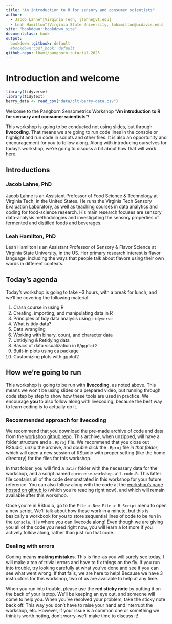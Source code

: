 ```yaml
---
title: "An introduction to R for sensory and consumer scientists"
author: 
  - Jacob Lahne^[Virginia Tech, jlahne@vt.edu]
  - Leah Hamilton^[Virginia State University, lmhamilton@ucdavis.edu]
site: "bookdown::bookdown_site"
documentclass: book
output:
  bookdown::gitbook: default
  #bookdown::pdf_book: default
github-repo: lhami/pangborn-tutorial-2023
---
```


# Introduction and welcome {-}

```r
library(tidyverse)
library(tidytext)
berry_data <- read_csv("data/clt-berry-data.csv")
```


Welcome to the Pangborn Sensometrics Workshop "**An introduction to R for sensory and consumer scientists**"!

This workshop is going to be conducted not using slides, but through **livecoding**.  That means we are going to run code lines in the console or highlight and run code in scripts and other files.  It is also an opportunity and encouragement for you to follow along.  Along with introducing ourselves for today's workshop, we're going to discuss a bit about how that will work here.

## Introductions {-}

### Jacob Lahne, PhD {-}

Jacob Lahne is an Assistant Professor of Food Science & Technology at Virginia Tech, in the United States.  He runs the Virginia Tech Sensory Evaluation Laboratory, as well as teaching courses in data analytics and coding for food-science research.  His main research focuses are sensory data-analysis methodologies and investigating the sensory properties of fermented and distilled foods and beverages.

### Leah Hamilton, PhD {-}

Leah Hamilton is an Assistant Professor of Sensory & Flavor Science at Virginia State University, in the US. Her primary research interest is flavor language, including the ways that people talk about flavors using their own words in different contexts.

## Today's agenda {-}

Today's workshop is going to take ~3 hours, with a break for lunch, and we'll be covering the following material:  

1.  Crash course in using R  
2.  Creating, importing, and manipulating data in R
3.  Principles of tidy data analysis using `tidyverse`
  1. What is tidy data?
  2. Data wrangling
  3. Working with binary, count, and character data
  4. Untidying & Retidying data
4.  Basics of data visualization in `R`/`ggplot2`
  1. Built-in plots using ca package
  2. Customizing plots with ggplot2
  
## How we're going to run {-}

This workshop is going to be run with **livecoding**, as noted above.  This means we won't be using slides or a prepared video, but running through code step by step to show how these tools are used in practice.  We encourage **you** to also follow along with livecoding, because the best way to learn coding is to actually do it.

### Recommended approach for livecoding {-}

We recommend that you download the pre-made archive of code and data from the [workshop github repo](https://github.com/lhami/pangborn-tutorial-2023).  This archive, when unzipped, will have a folder structure and a `.Rproj` file.  We recommend that you close out RStudio, unzip the archive, and double click the `.Rproj` file *in that folder*, which will open a new session of RStudio with proper setting (like the home directory) for the files for this workshop.

In that folder, you will find a `data/` folder with the necessary data for the workshop, and a script named `eurosense-workshop-all-code.R`.  This latter file contains all of the code demonstrated in this workshop for your future reference.  You can also follow along with the code at the [workshop's page hosted on github.io](https://lhami.github.io/pangborn-tutorial-2023) (which you're reading right now), and which will remain available after this workshop.

Once you're in RStudio, go to the `File > New File > R Script` menu to open a new script.  We'll talk about how these work in a minute, but this is basically a workbook for you to store sequential lines of code to be run in the `Console`.  It is where you can livecode along!  Even though we are giving you all of the code you need right now, you will learn a lot more if you actively follow along, rather than just run that code.

### Dealing with errors {-}

Coding means **making mistakes**.  This is fine--as you will surely see today, I will make a ton of trivial errors and have to fix things on the fly.  If you run into trouble, try looking carefully at what you've done and see if you can see what went wrong.  If that fails, we are here to help!  Because we have 3 instructors for this workshop, two of us are available to help at any time.  

When you run into trouble, please use the **red sticky note** by putting it on the back of your laptop.  We'll be keeping an eye out, and someone will come to help you.  When you've resolved your problem, take the sticky note back off.  This way you don't have to raise your hand and interrupt the workshop, etc.  However, if your issue is a common one or something we think is worth noting, don't worry--we'll make time to discuss it!